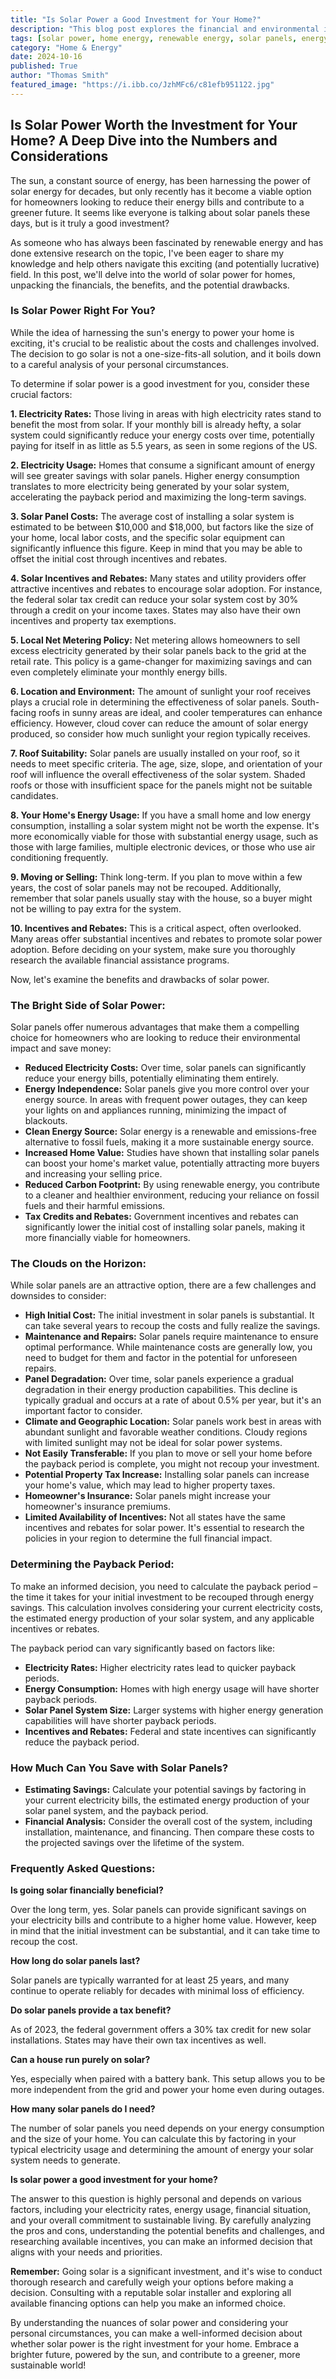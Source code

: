 ```yaml
---
title: "Is Solar Power a Good Investment for Your Home?"
description: "This blog post explores the financial and environmental implications of installing solar panels on your home. We delve into factors like electricity rates, panel costs, incentives, and potential drawbacks to help you decide if solar power is a good investment for your specific situation."
tags: [solar power, home energy, renewable energy, solar panels, energy savings, green energy, electricity bills, home improvement, investment, sustainability]
category: "Home & Energy"
date: 2024-10-16
published: True
author: "Thomas Smith"
featured_image: "https://i.ibb.co/JzhMFc6/c81efb951122.jpg"
---
```


## Is Solar Power Worth the Investment for Your Home?  A Deep Dive into the Numbers and Considerations

The sun, a constant source of energy, has been harnessing the power of solar energy for decades, but only recently has it become a viable option for homeowners looking to reduce their energy bills and contribute to a greener future.  It seems like everyone is talking about solar panels these days, but is it truly a good investment? 

As someone who has always been fascinated by renewable energy and has done extensive research on the topic, I've been eager to share my knowledge and help others navigate this exciting (and potentially lucrative) field. In this post, we'll delve into the world of solar power for homes, unpacking the financials, the benefits, and the potential drawbacks.

###  Is Solar Power Right For You?

While the idea of harnessing the sun's energy to power your home is exciting,  it's crucial to be realistic about the costs and challenges involved. The decision to go solar is not a one-size-fits-all solution, and it boils down to a careful analysis of your personal circumstances. 

To determine if solar power is a good investment for you, consider these crucial factors:

**1. Electricity Rates:**  Those living in areas with high electricity rates stand to benefit the most from solar. If your monthly bill is already hefty, a solar system could significantly reduce your energy costs over time, potentially paying for itself in as little as 5.5 years, as seen in some regions of the US.

**2. Electricity Usage:**  Homes that consume a significant amount of energy will see greater savings with solar panels. Higher energy consumption translates to more electricity being generated by your solar system, accelerating the payback period and maximizing the long-term savings.

**3. Solar Panel Costs:**  The average cost of installing a solar system is estimated to be between $10,000 and $18,000, but factors like the size of your home, local labor costs, and the specific solar equipment can significantly influence this figure. Keep in mind that you may be able to offset the initial cost through incentives and rebates. 

**4. Solar Incentives and Rebates:**  Many states and utility providers offer attractive incentives and rebates to encourage solar adoption. For instance, the federal solar tax credit can reduce your solar system cost by 30% through a credit on your income taxes.  States may also have their own incentives and property tax exemptions.

**5. Local Net Metering Policy:**  Net metering allows homeowners to sell excess electricity generated by their solar panels back to the grid at the retail rate. This policy is a game-changer for maximizing savings and can even completely eliminate your monthly energy bills.

**6. Location and Environment:**  The amount of sunlight your roof receives plays a crucial role in determining the effectiveness of solar panels.  South-facing roofs in sunny areas are ideal, and cooler temperatures can enhance efficiency. However, cloud cover can reduce the amount of solar energy produced, so consider how much sunlight your region typically receives. 

**7. Roof Suitability:**  Solar panels are usually installed on your roof, so it needs to meet specific criteria.  The age, size, slope, and orientation of your roof will influence the overall effectiveness of the solar system. Shaded roofs or those with insufficient space for the panels might not be suitable candidates.

**8. Your Home's Energy Usage:**  If you have a small home and low energy consumption, installing a solar system might not be worth the expense.  It's more economically viable for those with substantial energy usage, such as those with large families, multiple electronic devices, or those who use air conditioning frequently. 

**9. Moving or Selling:**  Think long-term. If you plan to move within a few years, the cost of solar panels may not be recouped.  Additionally, remember that solar panels usually stay with the house, so a buyer might not be willing to pay extra for the system. 

**10.  Incentives and Rebates:**  This is a critical aspect, often overlooked. Many areas offer substantial incentives and rebates to promote solar power adoption. Before deciding on your system, make sure you thoroughly research the available financial assistance programs.

Now, let's examine the benefits and drawbacks of solar power.

### The Bright Side of Solar Power:

Solar panels offer numerous advantages that make them a compelling choice for homeowners who are looking to reduce their environmental impact and save money: 

* **Reduced Electricity Costs:**  Over time, solar panels can significantly reduce your energy bills, potentially eliminating them entirely.
* **Energy Independence:**  Solar panels give you more control over your energy source.  In areas with frequent power outages, they can keep your lights on and appliances running, minimizing the impact of blackouts.
* **Clean Energy Source:**  Solar energy is a renewable and emissions-free alternative to fossil fuels, making it a more sustainable energy source.
* **Increased Home Value:**  Studies have shown that installing solar panels can boost your home's market value, potentially attracting more buyers and increasing your selling price.
* **Reduced Carbon Footprint:**  By using renewable energy, you contribute to a cleaner and healthier environment, reducing your reliance on fossil fuels and their harmful emissions.
* **Tax Credits and Rebates:**  Government incentives and rebates can significantly lower the initial cost of installing solar panels, making it more financially viable for homeowners.

### The Clouds on the Horizon:

While solar panels are an attractive option, there are a few challenges and downsides to consider:

* **High Initial Cost:**  The initial investment in solar panels is substantial.  It can take several years to recoup the costs and fully realize the savings. 
* **Maintenance and Repairs:**  Solar panels require maintenance to ensure optimal performance.  While maintenance costs are generally low, you need to budget for them and factor in the potential for unforeseen repairs.
* **Panel Degradation:**  Over time, solar panels experience a gradual degradation in their energy production capabilities.  This decline is typically gradual and occurs at a rate of about 0.5% per year, but it's an important factor to consider.
* **Climate and Geographic Location:**  Solar panels work best in areas with abundant sunlight and favorable weather conditions.  Cloudy regions with limited sunlight may not be ideal for solar power systems.
* **Not Easily Transferable:**  If you plan to move or sell your home before the payback period is complete, you might not recoup your investment.
* **Potential Property Tax Increase:**  Installing solar panels can increase your home's value, which may lead to higher property taxes.
* **Homeowner's Insurance:**  Solar panels might increase your homeowner's insurance premiums.  
* **Limited Availability of Incentives:**  Not all states have the same incentives and rebates for solar power.  It's essential to research the policies in your region to determine the full financial impact.

### Determining the Payback Period: 

To make an informed decision, you need to calculate the payback period – the time it takes for your initial investment to be recouped through energy savings. This calculation involves considering your current electricity costs, the estimated energy production of your solar system, and any applicable incentives or rebates.

The payback period can vary significantly based on factors like:

* **Electricity Rates:** Higher electricity rates lead to quicker payback periods.
* **Energy Consumption:** Homes with high energy usage will have shorter payback periods.
* **Solar Panel System Size:**  Larger systems with higher energy generation capabilities will have shorter payback periods.
* **Incentives and Rebates:**  Federal and state incentives can significantly reduce the payback period.

###  How Much Can You Save with Solar Panels?

* **Estimating Savings:** Calculate your potential savings by factoring in your current electricity bills, the estimated energy production of your solar panel system, and the payback period.
* **Financial Analysis:**  Consider the overall cost of the system, including installation, maintenance, and financing.  Then compare these costs to the projected savings over the lifetime of the system. 

### Frequently Asked Questions:

**Is going solar financially beneficial?**

Over the long term, yes.  Solar panels can provide significant savings on your electricity bills and contribute to a higher home value. However, keep in mind that the initial investment can be substantial, and it can take time to recoup the cost.

**How long do solar panels last?**

Solar panels are typically warranted for at least 25 years, and many continue to operate reliably for decades with minimal loss of efficiency. 

**Do solar panels provide a tax benefit?**

As of 2023, the federal government offers a 30% tax credit for new solar installations. States may have their own tax incentives as well.

**Can a house run purely on solar?**

Yes, especially when paired with a battery bank.  This setup allows you to be more independent from the grid and power your home even during outages.

**How many solar panels do I need?**

The number of solar panels you need depends on your energy consumption and the size of your home.  You can calculate this by factoring in your typical electricity usage and determining the amount of energy your solar system needs to generate. 

**Is solar power a good investment for your home?**

The answer to this question is highly personal and depends on various factors, including your electricity rates, energy usage, financial situation, and your overall commitment to sustainable living. By carefully analyzing the pros and cons, understanding the potential benefits and challenges, and researching available incentives, you can make an informed decision that aligns with your needs and priorities.

**Remember:**  Going solar is a significant investment, and it's wise to conduct thorough research and carefully weigh your options before making a decision. Consulting with a reputable solar installer and exploring all available financing options can help you make an informed choice.  

By understanding the nuances of solar power and considering your personal circumstances, you can make a well-informed decision about whether solar power is the right investment for your home.  Embrace a brighter future, powered by the sun, and contribute to a greener, more sustainable world!